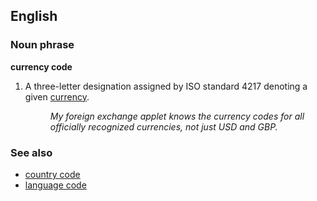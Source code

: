 ==English==

===Noun phrase===
{{rfc-xphrase|Noun phrase}}
'''currency code'''

# A three-letter designation assigned by ISO standard 4217 denoting a given [[currency]].
#: ''My foreign exchange applet knows the currency codes for all officially recognized currencies, not just USD and GBP.''

===See also===
* [[country code]]
* [[language code]]